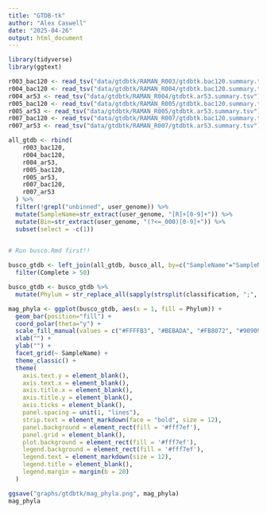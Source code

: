 ```yaml
---
title: "GTDB-tk"
author: "Alex Caswell"
date: "2025-04-26"
output: html_document
---
```


```r

library(tidyverse)
library(ggtext)

```

```r

r003_bac120 <- read_tsv("data/gtdbtk/RAMAN_R003/gtdbtk.bac120.summary.tsv")
r004_bac120 <- read_tsv("data/gtdbtk/RAMAN_R004/gtdbtk.bac120.summary.tsv")
r004_ar53 <- read_tsv("data/gtdbtk/RAMAN_R004/gtdbtk.ar53.summary.tsv")
r005_bac120 <- read_tsv("data/gtdbtk/RAMAN_R005/gtdbtk.bac120.summary.tsv")
r005_ar53 <- read_tsv("data/gtdbtk/RAMAN_R005/gtdbtk.ar53.summary.tsv")
r007_bac120 <- read_tsv("data/gtdbtk/RAMAN_R007/gtdbtk.bac120.summary.tsv")
r007_ar53 <- read_tsv("data/gtdbtk/RAMAN_R007/gtdbtk.ar53.summary.tsv")

all_gtdb <- rbind(
    r003_bac120,
    r004_bac120,
    r004_ar53,
    r005_bac120,
    r005_ar53,
    r007_bac120,
    r007_ar53
  ) %>% 
  filter(!grepl("unbinned", user_genome)) %>%
  mutate(SampleName=str_extract(user_genome, "[R]+[0-9]+")) %>%
  mutate(Bin=str_extract(user_genome, "(?<=_000)[0-9]+")) %>%
  subset(select = -c(1))
  

```


```r

# Run busco.Rmd first!!

busco_gtdb <- left_join(all_gtdb, busco_all, by=c("SampleName"="SampleName", "Bin"="Bin")) %>%
  filter(Complete > 50)

```

```r

busco_gtdb <- busco_gtdb %>%
  mutate(Phylum = str_replace_all(sapply(strsplit(classification, ";", fixed=TRUE), '[', 2), c("a_A"="a", "a_B"="a", "_C"="", "_I"="", "p__"="")))

```

```r

mag_phyla <- ggplot(busco_gtdb, aes(x = 1, fill = Phylum)) + 
  geom_bar(position="fill") + 
  coord_polar(theta="y") + 
  scale_fill_manual(values = c("#FFFFB3", "#BEBADA", "#FB8072", "#909090", "#FDB462", "#FCCDE5")) +
  xlab("") +
  ylab("") +
  facet_grid(~ SampleName) +
  theme_classic() +
  theme(
    axis.text.y = element_blank(),
    axis.text.x = element_blank(),
    axis.title.x = element_blank(),
    axis.title.y = element_blank(),
    axis.ticks = element_blank(),
    panel.spacing = unit(1, "lines"),
    strip.text = element_markdown(face = "bold", size = 12),
    panel.background = element_rect(fill = '#fff7ef'),
    panel.grid = element_blank(),
    plot.background = element_rect(fill = '#fff7ef'),
    legend.background = element_rect(fill = '#fff7ef'),
    legend.text = element_markdown(size = 12),
    legend.title = element_blank(),
    legend.margin = margin(b = 20)
  )

ggsave("graphs/gtdbtk/mag_phyla.png", mag_phyla)
mag_phyla

```
